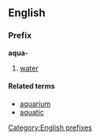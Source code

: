 ==English==
===Prefix===
'''aqua-'''

#[[water]]

====Related terms====
*[[aquarium]]
*[[aquatic]]

[[Category:English prefixes]]
